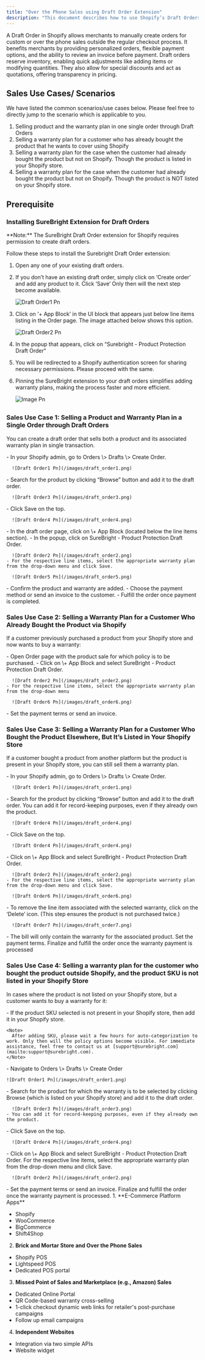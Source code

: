 ```yaml
---
title: "Over the Phone Sales using Draft Order Extension"
description: "This document describes how to use Shopify’s Draft Orders to record over the phone sales"
---
```


A Draft Order in Shopify allows merchants to manually create orders for custom or over the phone sales outside the regular checkout process. It benefits merchants by providing personalized orders, flexible payment options, and the ability to review an invoice before payment. Draft orders reserve inventory, enabling quick adjustments like adding items or modifying quantities. They also allow for special discounts and act as quotations, offering transparency in pricing.

## Sales Use Cases/ Scenarios

We have listed the common scenarios/use cases below. Please feel free to directly jump to the scenario which is applicable to you.

1. Selling product and the warranty plan in one single order through Draft Orders 
2. Selling a warranty plan for a customer who has already bought the product that he wants to cover using Shopify
3. Selling a warranty plan for the case when the customer had already bought the product but not on Shopify. Though the product is listed in your Shopify store.
4. Selling a warranty plan for the case when the customer had already bought the product but not on Shopify. Though the product is NOT listed on your Shopify store.

## Prerequisite

### Installing SureBright Extension for Draft Orders

<Note>
  **Note:** The SureBright Draft Order extension for Shopify requires permission to create draft orders.
</Note>

Follow these steps to install the Surebright Draft Order extension:

1. Open any one of your existing draft orders.
2. If you don’t have an existing draft order, simply click on ‘Create order’ and add any product to it. Click ‘Save’ Only then will the next step become available.

   ![Draft Order1 Pn](/images/draft_order1.png)
3. Click on ‘\+ App Block’ in the UI block that appears just below line items listing in the Order page. The image attached below shows this option.

   ![Draft Order2 Pn](/images/draft_order2.png)
4. In the popup that appears, click on “Surebright - Product Protection Draft Order“
5. You will be redirected to a Shopify authentication screen for sharing necessary permissions. Please proceed with the same.
6. Pinning the SureBright extension to your draft orders simplifies adding warranty plans, making the process faster and more efficient.

   ![Image Pn](/images/image.png)

## 

### Sales Use Case 1: Selling a Product and Warranty Plan in a Single Order through Draft Orders

You can create a draft order that sells both a product and its associated warranty plan in single transaction.

<Steps>
  <Step title="Create a New Draft Order">
    - In your Shopify admin, go to Orders \> Drafts \> Create Order.

      ![Draft Order1 Pn](/images/draft_order1.png)
  </Step>
  <Step title="Add the Product">
    - Search for the product by clicking “Browse” button and add it to the draft order.

      ![Draft Order3 Pn](/images/draft_order3.png)
  </Step>
  <Step title="Save the Draft Order">
    - Click Save on the top.

      ![Draft Order4 Pn](/images/draft_order4.png)
  </Step>
  <Step title="Add Warranty Plan">
    - In the draft order page, click on \+ App Block (located below the line items section).
    - In the popup, click on SureBright - Product Protection Draft Order.

      ![Draft Order2 Pn](/images/draft_order2.png)
    - For the respective line items, select the appropriate warranty plan from the drop-down menu and click Save.

      ![Draft Order5 Pn](/images/draft_order5.png)
  </Step>
  <Step title="Complete the Draft Order:">
    - Confirm the product and warranty are added.
    - Choose the payment method or send an invoice to the customer.
    - Fulfill the order once payment is completed.
  </Step>
</Steps>

### Sales Use Case 2: Selling a Warranty Plan for a Customer Who Already Bought the Product via Shopify

If a customer previously purchased a product from your Shopify store and now wants to buy a warranty:

<Steps>
  <Step title="Open the order page">
    - Open Order page with the product sale for which policy is to be purchased.
  </Step>
  <Step title="Add the Warranty Plan">
    - Click on \+ App Block and select SureBright - Product Protection Draft Order.

      ![Draft Order2 Pn](/images/draft_order2.png)
    - For the respective line items, select the appropriate warranty plan from the drop-down menu

      ![Draft Order6 Pn](/images/draft_order6.png)
  </Step>
  <Step title="Complete the Draft Order">
    - Set the payment terms or send an invoice.
  </Step>
</Steps>

### Sales Use Case 3: Selling a Warranty Plan for a Customer Who Bought the Product Elsewhere, But It’s Listed in Your Shopify Store

If a customer bought a product from another platform but the product is present in your Shopify store, you can still sell them a warranty plan.

<Steps>
  <Step title="Create a New Draft Order">
    - In your Shopify admin, go to Orders \> Drafts \> Create Order.

      ![Draft Order1 Pn](/images/draft_order1.png)
  </Step>
  <Step title="Add the Product">
    - Search for the product by clicking “Browse” button and add it to the draft order. You can add it for record-keeping purposes, even if they already own the product.

      ![Draft Order4 Pn](/images/draft_order4.png)
  </Step>
  <Step title="Save the Draft Order">
    - Click Save on the top.

      ![Draft Order4 Pn](/images/draft_order4.png)
  </Step>
  <Step title="Add the Warranty Plan">
    - Click on \+ App Block and select SureBright - Product Protection Draft Order.

      ![Draft Order2 Pn](/images/draft_order2.png)
    - For the respective line items, select the appropriate warranty plan from the drop-down menu and click Save.

      ![Draft Order6 Pn](/images/draft_order6.png)
  </Step>
  <Step title="Remove previously purchased product/line item">
    - To remove the line item associated with the selected warranty, click on the ‘Delete’ icon. (This step ensures the product is not purchased twice.)

      ![Draft Order7 Pn](/images/draft_order7.png)
  </Step>
  <Step title="Complete the Draft Order:">
    - The bill will only contain the warranty for the associated product. Set the payment terms. Finalize and fulfill the order once the warranty payment is processed
  </Step>
</Steps>

### Sales Use Case 4: Selling a warranty plan for the customer who bought the product outside Shopify, and the product SKU is not listed in your Shopify Store

In cases where the product is not listed on your Shopify store, but a customer wants to buy a warranty for it:

<Steps>
  <Step title="Add Product SKU in your Shopify Store">
    - If the product SKU selected is not present in your Shopify store, then add it in your Shopify store.

    <Note>
      After adding SKU, please wait a few hours for auto-categorization to work. Only then will the policy options become visible. For immediate assistance, feel free to contact us at [support@surebright.com](mailto:support@surebright.com).
    </Note>
  </Step>
  <Step title="Create a Draft Order">
    - Navigate to Orders \> Drafts \> Create Order

    ![Draft Order1 Pn](/images/draft_order1.png)
  </Step>
  <Step title="Add the Product">
    - Search for the product for which the warranty is to be selected by clicking Browse (which is listed on your Shopify store) and add it to the draft order.

      ![Draft Order3 Pn](/images/draft_order3.png)
    - You can add it for record-keeping purposes, even if they already own the product.
  </Step>
  <Step title="Save the Draft Order">
    - Click Save on the top.

      ![Draft Order4 Pn](/images/draft_order4.png)
  </Step>
  <Step title="Add the Warranty Plan">
    - Click on \+ App Block and select SureBright - Product Protection Draft Order. For the respective line items, select the appropriate warranty plan from the drop-down menu and click Save.

      ![Draft Order2 Pn](/images/draft_order2.png)
  </Step>
  <Step title="Complete the Draft Order">
    - Set the payment terms or send an invoice. Finalize and fulfill the order once the warranty payment is processed.
  </Step>
</Steps>

<Card title="We've solutions tailored for all sales channels! If you're making sales through various platforms, give us a heads-up, and we'll assist in setting up a solution for each channel you use:" icon="sparkles" cta="We">
  1. **E-Commerce Platform Apps**

  - Shopify
  - WooCommerce
  - BigCommerce
  - Shift4Shop

  2. **Brick and Mortar Store and Over the Phone Sales**

  - Shopify POS
  - Lightspeed POS
  - Dedicated POS portal

  3. **Missed Point of Sales and Marketplace (e.g., Amazon) Sales**

  - Dedicated Online Portal
  - QR Code-based warranty cross-selling
  - 1-click checkout dynamic web links for retailer's post-purchase campaigns
  - Follow up email campaigns

  4. **Independent Websites**

  - Integration via two simple APIs
  - Website widget
</Card>